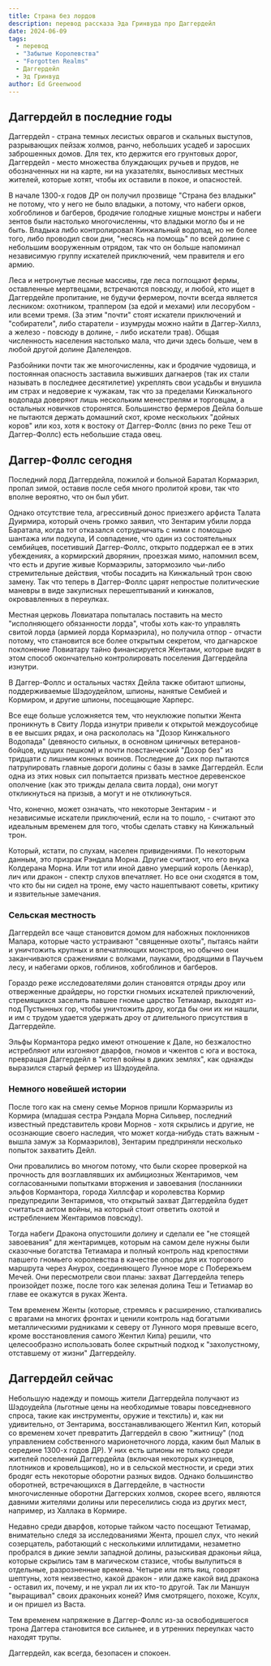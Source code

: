 ```yaml
---
title: Страна без лордов
description: перевод рассказа Эда Гринвуда про Даггердейл
date: 2024-06-09
tags:
  - перевод
  - "Забытые Королевства"
  - "Forgotten Realms"
  - Даггердейл
  - Эд Гринвуд
author: Ed Greenwood
---
```


## Даггердейл в последние годы

Даггердейл - страна темных лесистых оврагов и скальных выступов, разрывающих пейзаж холмов, ранчо, небольших усадеб и заросших заброшенных домов. Для тех, кто держится его грунтовых дорог, Даггердейл - место множества блуждающих ручьев и прудов, не обозначенных ни на карте, ни на указателях, выносливых местных жителей, которые хотят, чтобы их оставили в покое, и опасностей.

В начале 1300-х годов ДР он получил прозвище "Страна без владыки" не потому, что у него не было владыки, а потому, что набеги орков, хобгоблинов и багберов, бродячие голодные хищные монстры и набеги зентов были настолько многочисленны, что владыки могло бы и не быть. Владыка либо контролировал Кинжальный водопад, но не более того, либо проводил свои дни, "несясь на помощь" по всей долине с небольшим вооруженным отрядом, так что он больше напоминал независимую группу искателей приключений, чем правителя и его армию.

Леса и нетронутые лесные массивы, где леса поглощают фермы, оставленные мертвецами, встречаются повсюду, и любой, кто ищет в Даггердейле пропитание, не будучи фермером, почти всегда является лесником: охотником, траппером (за едой и мехами) или лесорубом - или всеми тремя. (За этим "почти" стоят искатели приключений и "собиратели", либо старатели - изумруды можно найти в Даггер-Хиллз, а железо - повсюду в долине, - либо искатели трав). Общая численность населения настолько мала, что дичи здесь больше, чем в любой другой долине Далелендов.

Разбойники почти так же многочисленны, как и бродячие чудовища, и постоянная опасность заставила выживших дагнаеров (так их стали называть в последнее десятилетие) укреплять свои усадьбы и внушила им страх и недоверие к чужакам, так что за пределами Кинжального водопада доверяют лишь нескольким менестрелям и торговцам, а остальных новичков сторонятся. Большинство фермеров Дейла больше не пытаются держать домашний скот, кроме нескольких "дойных коров" или коз, хотя к востоку от Даггер-Фоллс (вниз по реке Теш от Даггер-Фоллс) есть небольшие стада овец.

## Даггер-Фоллс сегодня

Последний лорд Даггердейла, пожилой и больной Баратал Кормаэрил, пропал зимой, оставив после себя много пролитой крови, так что вполне вероятно, что он был убит.

Однако отсутствие тела, агрессивный донос приезжего арфиста Талата Дуирмира, который очень громко заявил, что Зентарим убили лорда Баратала, когда тот отказался сотрудничать с ними с помощью шантажа или подкупа, И совпадение, что один из состоятельных сембийцев, посетивший Даггер-Фоллс, открыто поддержал ее в этих убеждениях, а кормирский дворянин, проезжая мимо, напомнил всем, что есть и другие живые Кормаэрилы, затормозило чьи-либо стремительные действия, чтобы посадить на Кинжальный трон свою замену. Так что теперь в Даггер-Фоллс царят непростые политические маневры в виде закулисных перешептываний и кинжалов, окровавленных в переулках.

Местная церковь Ловиатара попыталась поставить на место "исполняющего обязанности лорда", чтобы хоть как-то управлять свитой лорда (армией лорда Кормаэрила), но получила отпор - отчасти потому, что становится все более открытым секретом, что дагнарское поклонение Ловиатару тайно финансируется Жентами, которые видят в этом способ окончательно контролировать поселения Даггердейла изнутри.

В Даггер-Фоллс и остальных частях Дейла также обитают шпионы, поддерживаемые Шэдоудейлом, шпионы, нанятые Сембией и Кормиром, и другие шпионы, посещающие Харперс.

Все еще больше усложняется тем, что неуклюжие попытки Жента проникнуть в Свиту Лорда изнутри привели к открытой междоусобице в ее высших рядах, и она раскололась на "Дозор Кинжального Водопада" (девяносто сильных, в основном циничных ветеранов-бойцов, идущих пешком) и почти повстанческий "Дозор без" из тридцати с лишним конных воинов. Последние до сих пор пытаются патрулировать главные дороги долины с базы в замке Даггердейл. Если одна из этих новых сил попытается призвать местное деревенское ополчение (как это трижды делала свита лорда), они могут откликнуться на призыв, а могут и не откликнуться.

Что, конечно, может означать, что некоторые Зентарим - и независимые искатели приключений, если на то пошло, - считают это идеальным временем для того, чтобы сделать ставку на Кинжальный трон.

Который, кстати, по слухам, населен привидениями. По некоторым данным, это призрак Рэндала Морна. Другие считают, что его внука Колдерана Морна. Или тот или иной давно умерший король (Аенкар), лич или дракон - спектр слухов впечатляет. Но все они сходятся в том, что кто бы ни сидел на троне, ему часто нашептывают советы, критику и язвительные замечания.

### Сельская местность

Даггердейл все чаще становится домом для набожных поклонников Малара, которые часто устраивают "священные охоты", пытаясь найти и уничтожить крупных и впечатляющих монстров, но обычно они заканчиваются сражениями с волками, пауками, бродящими в Паучьем лесу, и набегами орков, гоблинов, хобгоблинов и багберов.

Гораздо реже исследователями долин становятся отряды дроу или отверженные драйдеры, но горстки гномьих искателей приключений, стремящихся заселить павшее гномье царство Тетиамар, выходят из-под Пустынных гор, чтобы уничтожить дроу, когда бы они их ни нашли, и им с трудом удается удержать дроу от длительного присутствия в Даггердейле.

Эльфы Кормантора редко имеют отношение к Дале, но безжалостно истребляют или изгоняют дварфов, гномов и чжентов с юга и востока, превращая Даггердейл в "котел войны в диких землях", как однажды выразился старый фермер из Шэдоудейла.

### Немного новейшей истории

После того как на смену семье Морнов пришли Кормаэрилы из Кормира (младшая сестра Рэндала Морна Сильвер, последний известный представитель крови Морнов - хотя скрылись и другие, не осознающие своего наследия, что может когда-нибудь стать важным - вышла замуж за Кормаэрилов), Зентарим предприняли несколько попыток захватить Дейл.

Они провалились во многом потому, что были скорее проверкой на прочность для возглавлявших их амбициозных Жентаримов, чем согласованными попытками вторжения и завоевания (посланники эльфов Кормантора, города Хиллсфар и королевства Кормир предупредили Зентаримов, что открытый захват Даггердейла будет считаться актом войны, на который стоит ответить охотой и истреблением Жентаримов повсюду).

Тогда набеги Дракона опустошили долину и сделали ее "не стоящей завоевания" для жентаримцев, которым на самом деле нужны были сказочные богатства Тетиамара и полный контроль над крепостями павшего гномьего королевства в качестве опоры для их торгового маршрута через Анурох, соединяющего Лунное море с Побережьем Мечей. Они пересмотрели свои планы: захват Даггердейла теперь произойдет позже, после того как зеленая долина Теш и Тетиамар во главе ее окажутся в руках Жента.

Тем временем Женты (которые, стремясь к расширению, сталкивались с врагами на многих фронтах и ценили контроль над богатыми металлическими рудниками к северу от Лунного моря превыше всего, кроме восстановления самого Жентил Кипа) решили, что целесообразно использовать более скрытный подход к "захолустному, отставшему от жизни" Даггердейлу.

## Даггердейл сейчас

Небольшую надежду и помощь жители Даггердейла получают из Шэдоудейла (льготные цены на необходимые товары повседневного спроса, такие как инструменты, оружие и текстиль) и, как ни удивительно, от Зентарима, восстанавливающего Жентил Кип, который со временем хочет превратить Даггердейл в свою "житницу" (под управлением собственного марионеточного лорда, каким был Малык в середине 1300-х годов ДР). У них есть шпионы не только среди жителей поселений Даггердейла (включая некоторых кузнецов, плотников и кровельщиков), но и в сельской местности, и среди этих бродяг есть некоторые оборотни разных видов. Однако большинство оборотней, встречающихся в Даггердейле, в частности многочисленные оборотни Даггерских холмов, скорее всего, являются давними жителями долины или переселились сюда из других мест, например, из Халлака в Кормире.

Недавно среди дварфов, которые тайком часто посещают Тетиамар, внимательно следя за исследованиями Жента, прошел слух, что некий созерцатель, работающий с несколькими иллитидами, незаметно пробрался в дикие земли западной долины, разыскивая драконьи яйца, которые скрылись там в магическом стазисе, чтобы вылупиться в отдельные, разрозненные времена. Четыре или пять яиц, говорят шептуны, хотя неизвестно, какой дракон - или даже какой вид дракона - оставил их, почему, и не украл ли их кто-то другой. Так ли Маншун "выращивал" своих драконьих коней? Имя смотрящего, похоже, Ксулх, и он пришел из Васта.

Тем временем напряжение в Даггер-Фоллс из-за освободившегося трона Даггера становится все сильнее, и в утренних переулках часто находят трупы.

Даггердейл, как всегда, безопасен и спокоен.
